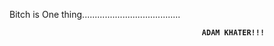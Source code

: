 Bitch is One thing.......................................








                                            '''ADAM KHATER!!!'''